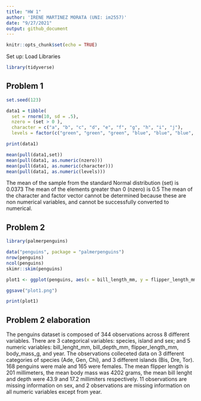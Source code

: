 ```yaml
---
title: "HW 1"
author: 'IRENE MARTINEZ MORATA (UNI: im2557)'
date: "9/27/2021"
output: github_document
---
```


```r
knitr::opts_chunk$set(echo = TRUE)
```
Set up: Load Libraries
```r
library(tidyverse)
```

## Problem 1 

```r
set.seed(123)

data1 = tibble(
  set = rnorm(10, sd = .5), 
  nzero = (set > 0 ),
  character = c("a", "b", "c", "d", "e", "f", "g", "h", "i", "j"),
  levels = factor(c("green", "green", "green", "blue", "blue", "blue", "red", "red", "red", "red")))

print(data1)
```

```r
mean(pull(data1,set))
mean(pull(data1, as.numeric(nzero)))
mean(pull(data1, as.numeric(character)))
mean(pull(data1, as.numeric(levels)))
```

The mean of the sample from the standard Normal distribution (set) is 0.0373
The mean of the elements greater than 0 (nzero) is 0.5
The mean of the character and factor vector cannot be determined because these are non numerical variables, and cannot be successfully converted to numerical.


## Problem 2

```r
library(palmerpenguins)
````

```r
data("penguins", package = "palmerpenguins")
nrow(penguins)
ncol(penguins)
skimr::skim(penguins)

plot1 <- ggplot(penguins, aes(x = bill_length_mm, y = flipper_length_mm, color = species)) + geom_point()

ggsave("plot1.png")

print(plot1)

````






## Problem 2 elaboration

The penguins dataset is composed of 344 observations across 8 different variables. There are 3 categorical variables: species, island and sex; and 5 numeric variables: bill_lenght_mm, bill_depth_mm, flipper_length_mm, body_mass_g, and year. 
The observations colleceted data on 3 different categories of species (Ade, Gen, Chi), and 3 different islands (Bis, Dre, Tor). 168 penguins were male and 165 were females.
The mean flipper length is 201 millimeters, the mean body mass was 4202 grams, the mean bill lenght and depth were 43.9 and 17.2 millimiters respectively. 
11 observations are missing information on sex, and 2 observations are missing information on all numeric variables except from year. 




